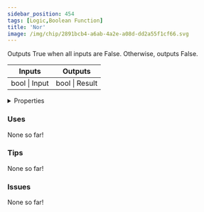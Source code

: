 ```yaml
---
sidebar_position: 454
tags: [Logic,Boolean Function]
title: 'Nor'
image: /img/chip/2891bcb4-a6ab-4a2e-a08d-dd2a55f1cf66.svg
---
```


Outputs True when all inputs are False. Otherwise, outputs False.



<IChip uuid="2891bcb4-a6ab-4a2e-a08d-dd2a55f1cf66"/>

<table><thead><tr><th>Inputs</th><th>Outputs</th></tr></thead><tbody><tr><td>bool | Input</td><td>bool | Result</td></tr></tbody></table>

<details>
  <summary>Properties</summary>
  <div>
    <div>
    <table>
      <tbody>
        <tr>
          <td>Is beta required?</td>
          <td>No</td>
        </tr>
        <tr>
          <td>Is chip a trolling risk?</td>
          <td>No</td>
        </tr>
        <tr>
          <td>Is chip a role assignment risk?</td>
          <td>No</td>
        </tr>
        <tr>
          <td>Chip UUID</td>
          <td>2891bcb4-a6ab-4a2e-a08d-dd2a55f1cf66</td>
        </tr>
        <tr>
          <td>Room availability</td>
          <td>Available everywhere</td>
        </tr>
      </tbody>
    </table>
    </div>
  </div>
</details>

### Uses

None so far!

### Tips

None so far!

### Issues

None so far!